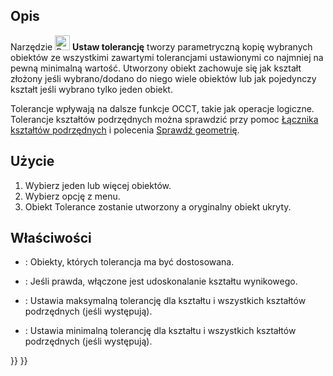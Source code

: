 <languages/>

{{Docnav/pl
|[[Part_RefineShape/pl|Udoskonal kształt]]
|[[Part_SectionCut/pl|Wycinek z przekroju]]
|[[Part_Workbench/pl|środowisko pracy Część]]
|IconL=Part_RefineShape.svg
|IconR=Part_SectionCut.svg
|IconC=Workbench_Part.svg
}}

{{GuiCommand/pl
|Name=Part ToleranceSet
|Name/pl=Część: Ustaw tolerancję
|MenuLocation=Część → Złożenie → Ustaw tolerancję
|Workbenches=[[Part_Workbench/pl|Część]]
|Version=1.1
|SeeAlso=
}}

<span id="Description"></span>
==Opis==

Narzędzie [[Image:Part_ToleranceSet.svg|24px]] '''Ustaw tolerancję''' tworzy parametryczną kopię wybranych obiektów ze wszystkimi zawartymi tolerancjami ustawionymi co najmniej na pewną minimalną wartość. Utworzony obiekt zachowuje się jak kształt złożony jeśli wybrano/dodano do niego wiele obiektów lub jak pojedynczy kształt jeśli wybrano tylko jeden obiekt.

Tolerancje wpływają na dalsze funkcje OCCT, takie jak operacje logiczne. Tolerancje kształtów podrzędnych można sprawdzić przy pomoc [[PartDesign_SubShapeBinder/pl|Łącznika kształtów podrzędnych]] i polecenia [[Part_CheckGeometry/pl|Sprawdź geometrię]].

<span id="Usage"></span>
==Użycie==

# Wybierz jeden lub więcej obiektów.
# Wybierz opcję {{MenuCommand|Część → Złożenie → [[Image:Part_ToleranceSet.svg|16px]] Ustaw tolerancję}} z menu.
# Obiekt Tolerance zostanie utworzony a oryginalny obiekt ukryty.

<span id="Properties"></span>
==Właściwości==

{{Properties_Title|Tolerance Set}}

*{{PropertyData|Objects}}: Obiekty, których tolerancja ma być dostosowana.
*{{PropertyData|Refine}}: Jeśli prawda, włączone jest udoskonalanie kształtu wynikowego.
*{{PropertyData|max Tolerance}}: Ustawia maksymalną tolerancję dla kształtu i wszystkich kształtów podrzędnych (jeśli występują).
*{{PropertyData|min Tolerance}}: Ustawia minimalną tolerancję dla kształtu i wszystkich kształtów podrzędnych (jeśli występują).


{{Docnav/pl
|[[Part_RefineShape/pl|Udoskonal kształt]]
|[[Part_SectionCut/pl|Wycinek z przekroju]]
|[[Part_Workbench/pl|środowisko pracy Część]]
|IconL=Part_RefineShape.svg
|IconR=Part_SectionCut.svg
|IconC=Workbench_Part.svg
}}

{{Part_Tools_navi{{#translation:}}}}
{{Userdocnavi{{#translation:}}}}